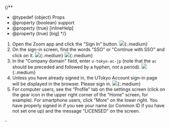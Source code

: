 
{/**
  * @typedef {object} Props
  * @property {boolean} support
  * @property {true} [inlineHelp]
  * @property {true} [big]
  */}

1. Open the Zoom app and click the "Sign In" button.
   <If cond={props.big}>
     ![](./4.png){:.medium}
   </If>
2. On the sign-in screen, find the words "SSO" or "Continue with SSO" and click on it.
   <If cond={props.big}>
     ![](./5.png){:.medium}
     ![](./6.png){:.medium}
   </If>
3. In the "Company domain" field, enter `u-tokyo-ac-jp` (note that the `ac` should be preceded and followed by a hyphen, not a period).
    <If cond={props.big}>
      ![](./7.png){:.medium}
    </If>
4. Unless you have already signed in, the UTokyo Account sign-in page will be displayed in the browser. Please sign in.
   <If cond={props.big}>
     ![](./2.png){:.medium}
   </If>
   <If cond={props.inlineHelp}>
     <SigninAppHelpDomain type="details" />
   </If>
5. For computer users, see the “Profile” tab on the settings screen (click on the gear icon in the upper right corner of the "Home" screen, for example). For smartphone users, click "More" on the lower right. You have properly signed in if you see your name (or Common ID if you have not set one up) and the message "LICENSED" on the screen.

<If cond={props.inlineHelp}>
  <Support lang="en" show={props.support} />
  <Help lang="en" support={props.support}  slot="else">
    - <SigninAppHelpDomain type="oneline" />
  </Help>
</If>
